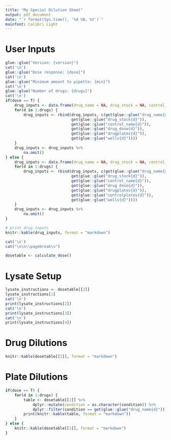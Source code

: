 ```yaml
---
title: "My Special Dilution Sheet"
output: pdf_document
date: "`r format(Sys.time(), '%d %B, %Y')`"
mainfont: Calibri Light
---
```


# User Inputs
```r

glue::glue("Version: {version}")
cat('\n')
glue::glue("Dose response: {dose}")
cat('\n')
glue::glue("Minimum amount to pipette: {min}")
cat('\n')
glue::glue("Number of drugs: {drugs}")
cat('\n')
if(dose == T) {
    drug_inputs <- data.frame(drug_name = NA, drug_stock = NA, control_name = NA, drug_dose = NA, drug_plates = NA, wells = NA)
    for(d in 1:drugs) {
        drug_inputs <- rbind(drug_inputs, c(get(glue::glue("drug_name{d}")),
                             get(glue::glue("drug_stock{d}")),
                             get(glue::glue("control_name{d}")),
                             get(glue::glue("drug_dose{d}")),
                             get(glue::glue("drugplates{d}")),
                             get(glue::glue("wells{d}"))))
    }
    drug_inputs <- drug_inputs %>%
        na.omit()
} else {
    drug_inputs <- data.frame(drug_name = NA, drug_stock = NA, control_name = NA, drug_dose = NA, drug_plates = NA, control_plates = NA, wells = NA)
    for(d in 1:drugs) {
        drug_inputs <- rbind(drug_inputs, c(get(glue::glue("drug_name{d}")),
                             get(glue::glue("drug_stock{d}")),
                             get(glue::glue("control_name{d}")),
                             get(glue::glue("drug_dose{d}")),
                             get(glue::glue("drugplates{d}")),
                             get(glue::glue("controlplates{d}")),
                             get(glue::glue("wells{d}"))))
    }
    drug_inputs <- drug_inputs %>%
        na.omit()
}

# print drug inputs
knitr::kable(drug_inputs, format = "markdown")

cat('\n')
cat("\n\n\\pagebreak\n")


```

```r

dosetable <- calculate_dose()

```

# Lysate Setup
```r

lysate_instructions <- dosetable[[2]]
lysate_instructions[1]
cat('\n')
print(lysate_instructions[2])
cat('\n')
print(lysate_instructions[3])
cat('\n')
print(lysate_instructions[4])

```

# Drug Dilutions
```r

knitr::kable(dosetable[[3]], format = "markdown")

```

# Plate Dilutions
```r

if(dose == T) {
    for(d in 1:drugs) {
        table <- dosetable[[1]] %>%
            dplyr::mutate(condition = as.character(condition)) %>%
            dplyr::filter(condition == get(glue::glue("drug_name{d}")))
        print(knitr::kable(table, format = "markdown"))
    }
} else {
    knitr::kable(dosetable[[1]], format = "markdown")
}

```
